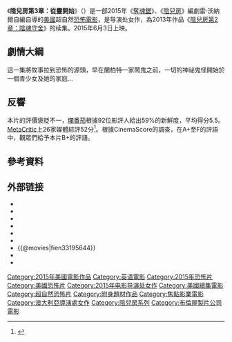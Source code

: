 {{noteTA
|G1=Movie
|G2=Show
}}
{{Infobox film
| name           = 陰兒房第3章：從靈開始
| original_name  = {{lang|en|''Insidious: Chapter 3''}}
| image          = Insidious 3.jpg
| caption        = 電影海報
| director       = [[雷·沃納爾|雷·沃納爾]]
| producer       = [[溫子仁|溫子仁]]
| screenplay     = [[雷·沃納爾|雷·沃納爾]]
| story          = 
| based_on       = 
| starring       = [[史蒂芬妮·史考特|史蒂芬妮·史考特]]<br>[[德蒙特·莫羅尼|德蒙特·莫羅尼]]<br>[[琳·雪伊|琳·雪伊]]
| music          = Joseph Bishara
| cinematography = Brian Pearson
| editing        = Timothy Alverson
| studio         = Automatik Entertainment<br>[[布倫屋製片公司|布倫屋製片公司]]<br>Entertainment One
| distributor    = {{flagicon|ROC}}[[索尼影業|索尼影業]]<br>{{flagicon|USA}}[[焦點影業|焦點影業]]
| released       = {{flagicon|新加坡}} 2015年6月4日<br>{{flagicon|台灣}}{{flagicon|美國}} 2015年6月5日<br>{{flagicon|馬來西亞}} 2015年6月11日
| 片長           = 97分鐘
| country        = {{美國電影產地}}
| language       = 英语
| budget         = {{USD|1000万}}
| gross          = {{USD|1.13亿}}
| preceded_by    = 《[[陰兒房第2章：陰魂守舍|陰兒房第2章：陰魂守舍]]》
| followed_by    = 《[[陰兒房第4章：鎖命亡靈|陰兒房第4章：鎖命亡靈]]》
| cn_name        = 潛伏3
| hk_name        = 兒凶第三回
| tw_name        = 陰兒房第3章：從靈開始
}}
《'''陰兒房第3章：從靈開始'''》（{{lang-en|''Insidious: Chapter 3''}}）是一部2015年《[[奪魂鋸|奪魂鋸]]》、《[[陰兒房|陰兒房]]》編劇雷·沃納爾自編自導的[[美國電影|美國]]超自然[[恐怖電影|恐怖電影]]，是导演处女作，為2013年作品《[[潛伏2|陰兒房第2章：陰魂守舍]]》的续集。2015年6月3日上映。

==劇情大綱==
{{Plot style}}
這一集將故事拉到恐怖的源頭，早在蘭柏特一家鬧鬼之前，一切的神祕鬼怪開始於一個青少女及她的家庭…

==反響==
本片的評價褒貶不一，[[爛番茄|爛番茄]]根據92位影評人給出59%的新鮮度，平均得分5.5。[[MetaCritic|MetaCritic]]上26家媒體綜評52分<ref>{{cite web|url=http://www.metacritic.com/movie/insidious-chapter-3|title=Insidious: Chapter 3 Reviews|publisher=[[Metacritic|Metacritic]]|accessdate=June 6, 2015|archive-date=2015-06-16|archive-url=https://web.archive.org/web/20150616225853/http://www.metacritic.com/movie/insidious-chapter-3|dead-url=no}}</ref>。根據CinemaScore的調查，在A+至F的評語中，觀眾們給予本片B+的評語。

==參考資料==
{{reflist|30em}}

==外部链接==
* {{imdb title|3195644}}
* {{mojo title|insidiouschapter3|Insidious: Chapter 3}}
* {{rotten-tomatoes|insidious_chapter_3_2015|Insidious: Chapter 3}}
* {{metacritic film|insidious-chapter-3|Insidious: Chapter 3}}
* {{amg movie|id=591804|title=Insidious: Chapter 3}}
* {{Yahoomovie id|5736}}	
* {{@movies|fien33195644}}
* {{Mtime|208056}}
* {{douban}}

{{雷·沃納爾}}
{{陰兒房}}
{{Portal bar|美國|電影}}
{{DEFAULTSORT:Insidious: Chapter 3}}
[[Category:2015年美國電影作品|Category:2015年美國電影作品]]
[[Category:英语電影|Category:英语電影]]
[[Category:2015年恐怖片|Category:2015年恐怖片]]
[[Category:美國恐怖片|Category:美國恐怖片]]
[[Category:2015年电影导演处女作|Category:2015年电影导演处女作]]
[[Category:美國續集電影|Category:美國續集電影]]
[[Category:超自然恐怖片|Category:超自然恐怖片]]
[[Category:附身題材作品|Category:附身題材作品]]
[[Category:焦點影業電影|Category:焦點影業電影]]
[[Category:澳大利亞導演處女作|Category:澳大利亞導演處女作]]
[[Category:陰兒房系列|Category:陰兒房系列]]
[[Category:布倫屋製片公司電影|Category:布倫屋製片公司電影]]